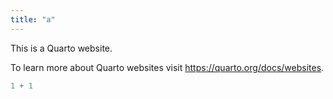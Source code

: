 ```yaml
---
title: "a"
---
```


This is a Quarto website.

To learn more about Quarto websites visit <https://quarto.org/docs/websites>.

```r
1 + 1
```
